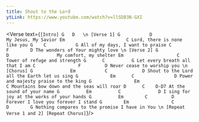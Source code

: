 ```yaml
---
title: Shout to the Lord
ytLink: https://www.youtube.com/watch?v=llSD83N-GXI
---
```



<Verse text={`
[Intro]
G   D  
\n
[Verse 1]
G           D                 
My Jesus, My Savior
Em                       C
Lord, there is none like you
            G    C           G
All of my days, I want to praise
    C                  F        D
The wonders of Your mighty love
\n
[Verse 2]
G             D                 
My comfort, my shelter
Em                    C
Tower of refuge and strength
           G      C          G
Let every breath all that I am
C                F         D
Never cease to worship you
\n
[Chorus]
G              Em           C             D
Shout to the Lord all the Earth let us sing
G            Em      C               D
Power and majesty praise to the king
G                Em                       C
Mountains bow down and the seas will roar
        D      C    D-D7
At the sound of your name
G          Em          C              D
I sing for joy at the works of your hands
G          Em        C         D
Forever I love you forever I stand
G        Em                C           D        G
Nothing compares to the promise I have in You
\n
[Repeat Verse 1 and 2]
[Repeat Chorus]
`}/>
